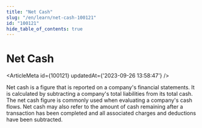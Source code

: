 ```yaml
---
title: "Net Cash"
slug: "/en/learn/net-cash-100121"
id: "100121"
hide_table_of_contents: true
---
```



# Net Cash

<ArticleMeta id={100121} updatedAt={'2023-09-26 13:58:47'} />
<div className='border-solid border-b border-t-0 my-4 border-[var(--ifm-color-gray-300)]' />

Net cash is a figure that is reported on a company's financial statements. It is calculated by subtracting a company's total liabilities from its total cash. The net cash figure is commonly used when evaluating a company's cash flows. Net cash may also refer to the amount of cash remaining after a transaction has been completed and all associated charges and deductions have been subtracted.
